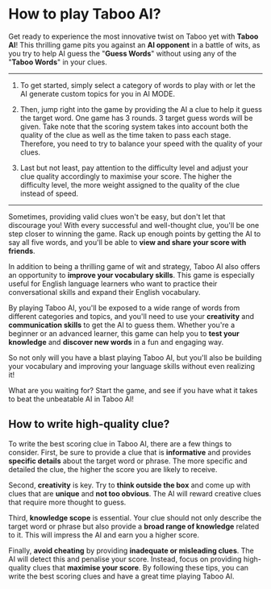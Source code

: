 # How to play Taboo AI?

Get ready to experience the most innovative twist on Taboo yet with **Taboo AI**! This thrilling game pits you against an **AI opponent** in a battle of wits, as you try to help AI guess the "**Guess Words**" without using any of the "**Taboo Words**" in your clues.

---

1. To get started, simply select a category of words to play with or let the AI generate custom topics for you in AI MODE.

2. Then, jump right into the game by providing the AI a clue to help it guess the target word. One game has 3 rounds. 3 target guess words will be given. Take note that the scoring system takes into account both the quality of the clue as well as the time taken to pass each stage. Therefore, you need to try to balance your speed with the quality of your clues.

3. Last but not least, pay attention to the difficulty level and adjust your clue quality accordingly to maximise your score. The higher the difficulty level, the more weight assigned to the quality of the clue instead of speed.

---

Sometimes, providing valid clues won't be easy, but don't let that discourage you! With every successful and well-thought clue, you'll be one step closer to winning the game. Rack up enough points by getting the AI to say all five words, and you'll be able to **view and share your score with friends**.

In addition to being a thrilling game of wit and strategy, Taboo AI also offers an opportunity to **improve your vocabulary skills**. This game is especially useful for English language learners who want to practice their conversational skills and expand their English vocabulary.

By playing Taboo AI, you'll be exposed to a wide range of words from different categories and topics, and you'll need to use your **creativity** and **communication skills** to get the AI to guess them. Whether you're a beginner or an advanced learner, this game can help you to **test your knowledge** and **discover new words** in a fun and engaging way.

So not only will you have a blast playing Taboo AI, but you'll also be building your vocabulary and improving your language skills without even realizing it!

What are you waiting for? Start the game, and see if you have what it takes to beat the unbeatable AI in Taboo AI!

## How to write high-quality clue?

To write the best scoring clue in Taboo AI, there are a few things to consider. First, be sure to provide a clue that is **informative** and provides **specific details** about the target word or phrase. The more specific and detailed the clue, the higher the score you are likely to receive.

Second, **creativity** is key. Try to **think outside the box** and come up with clues that are **unique** and **not too obvious**. The AI will reward creative clues that require more thought to guess.

Third, **knowledge scope** is essential. Your clue should not only describe the target word or phrase but also provide a **broad range of knowledge** related to it. This will impress the AI and earn you a higher score.

Finally, **avoid cheating** by providing **inadequate or misleading clues**. The AI will detect this and penalise your score. Instead, focus on providing high-quality clues that **maximise your score**. By following these tips, you can write the best scoring clues and have a great time playing Taboo AI.
